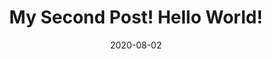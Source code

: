 ---
title: My Second Post! Hello World!
slug: my-second-post
date: 2020-08-02
featureImage: rocks.jpg
excerpt: Anim nulla consectetur ea qui consequat elit laboris id. Proident consequat qui commodo et. Anim officia dolore laborum reprehenderit officia aliquip anim.
---
